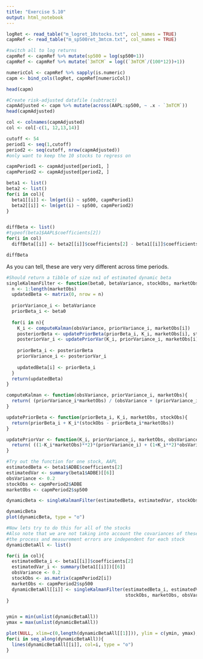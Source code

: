 ```yaml
---
title: "Exercise 5.10"
output: html_notebook
---
```



```r
logRet <- read_table("m_logret_10stocks.txt", col_names = TRUE)
capmRef <- read_table("m_sp500ret_3mtcm.txt", col_names = TRUE)

#switch all to log returns
capmRef <- capmRef %>% mutate(sp500 = log(sp500+1))
capmRef <- capmRef %>% mutate(`3mTCM` = log((`3mTCM`/(100*12))+1))

numericCol <- capmRef %>% sapply(is.numeric)
capm <- bind_cols(logRet, capmRef[numericCol])

head(capm)

```





```r
#Create risk-adjusted datafile (subtract)
capmAdjusted <- capm %>% mutate(across(AAPL:sp500, ~ .x - `3mTCM`))
head(capmAdjusted)
```


```r
col <- colnames(capmAdjusted)
col <- col[-c(1, 12,13,14)]

cutoff <- 54
period1 <- seq(1,cutoff)
period2 <- seq(cutoff, nrow(capmAdjusted))
#only want to keep the 10 stocks to regress on

capmPeriod1 <- capmAdjusted[period1, ]
capmPeriod2 <- capmAdjusted[period2, ]

beta1 <- list()
beta2 <- list()
for(i in col){
  beta1[[i]] <- lm(get(i) ~ sp500, capmPeriod1)
  beta2[[i]] <- lm(get(i) ~ sp500, capmPeriod2)
}



```


```r
diffBeta <- list()
#typeof(beta1$AAPL$coefficients[2])
for(i in col)
  diffBeta[[i]] <- beta2[[i]]$coefficients[2] - beta1[[i]]$coefficients[2]

diffBeta
```


As you can tell, these are very very different across time periods.


```r
#Should return a tibble of size nx1 of estimated dynamic beta
singleKalmanFilter <- function(beta0, betaVariance, stockObs, marketObs, obsVariance){
  n <- 1:length(marketObs)
  updatedBeta <- matrix(0, nrow = n)
  
  priorVariance_i <- betaVariance
  priorBeta_i <- beta0
  
  for(i in n){
    K_i <- computeKalman(obsVariance, priorVariance_i, marketObs[i])
    posteriorBeta <- updatePriorBeta(priorBeta_i, K_i, marketObs[i], stockObs[i])
    posteriorVar_i <- updatePriorVar(K_i, priorVariance_i, marketObs[i], obsVariance)
    
    priorBeta_i <- posteriorBeta
    priorVariance_i <- posteriorVar_i
    
    updatedBeta[i] <- priorBeta_i
  }
  return(updatedBeta)
}

```

```r
computeKalman <- function(obsVariance, priorVariance_i, marketObs){
  return( (priorVariance_i*marketObs) / (obsVariance + (priorVariance_i*(marketObs**2))))
}

updatePriorBeta <- function(priorBeta_i, K_i, marketObs, stockObs){
  return(priorBeta_i + K_i*(stockObs - priorBeta_i*marketObs))
}

updatePriorVar <- function(K_i, priorVariance_i, marketObs, obsVariance){
  return( ((1-K_i*marketObs)**2)*(priorVariance_i) + (1+K_i**2)*obsVariance)
}

```

```r
#Try out the function for one stock, AAPL
estimatedBeta <- beta1$ADBE$coefficients[2]
estimatedVar <- summary(beta1$ADBE)[[6]]
obsVariance <- 0.2
stockObs <- capmPeriod2$ADBE
marketObs <- capmPeriod2$sp500

dynamicBeta <- singleKalmanFilter(estimatedBeta, estimatedVar, stockObs, marketObs, obsVariance)

```


```r
dynamicBeta
plot(dynamicBeta, type = "o")

```

```r

#Now lets try to do this for all of the stocks
#Also note that we are not taking into account the covariances of these stocks, i.e. we are assuming
#the process and measurement errors are independent for each stock
dynamicBetaAll <- list()

for(i in col){
  estimatedBeta_i <- beta1[[i]]$coefficients[2]
  estimatedVar_i <- summary(beta1[[i]])[[6]]
  obsVariance <- 0.2
  stockObs <- as.matrix(capmPeriod2[i])
  marketObs <- capmPeriod2$sp500
  dynamicBetaAll[[i]] <- singleKalmanFilter(estimatedBeta_i, estimatedVar_i, 
                                            stockObs, marketObs, obsVariance)
}



```



```r

ymin = min(unlist(dynamicBetaAll))
ymax = max(unlist(dynamicBetaAll))

plot(NULL, xlim=c(0,length(dynamicBetaAll[[1]])), ylim = c(ymin, ymax), ylab = "dynamic Beta")
for(i in seq_along(dynamicBetaAll)){
  lines(dynamicBetaAll[[i]], col=i, type = "o")
}

```










